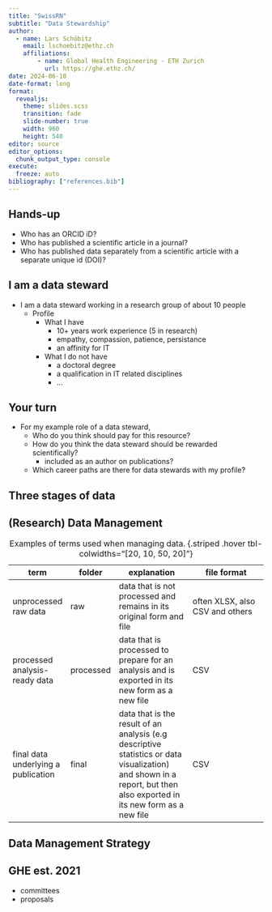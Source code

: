 ```yaml
---
title: "SwissRN"
subtitle: "Data Stewardship"
author: 
  - name: Lars Schöbitz
    email: lschoebitz@ethz.ch
    affiliations:
        - name: Global Health Engineering - ETH Zurich
          url: https://ghe.ethz.ch/
date: 2024-06-10
date-format: long
format: 
  revealjs: 
    theme: slides.scss
    transition: fade
    slide-number: true
    width: 960
    height: 540
editor: source
editor_options: 
  chunk_output_type: console
execute:
  freeze: auto
bibliography: ["references.bib"]
---
```


## Hands-up

-   Who has an ORCID iD?
-   Who has published a scientific article in a journal?
-   Who has published data separately from a scientific article with a separate unique id (DOI)?

## I am a data steward

-   I am a data steward working in a research group of about 10 people
    -   Profile
        -   What I have
            -   10+ years work experience (5 in research)
            -   empathy, compassion, patience, persistance
            -   an affinity for IT
        -   What I do not have
            -   a doctoral degree
            -   a qualification in IT related disciplines
            -   ...

## Your turn

-   For my example role of a data steward,
    -   Who do you think should pay for this resource?
    -   How do you think the data steward should be rewarded scientifically?
        -   included as an author on publications?
    -   Which career paths are there for data stewards with my profile?

## Three stages of data

## (Research) Data Management {.smaller}

| term                                                     | folder    | explanation                                                                                                                                                                                | file format                     |
|------------------|------------------|---------------------------------------------------------|-----------------------------------------------------------------------|
| unprocessed [raw]{.highlight-yellow} data                | raw       | data that is not processed and [remains in its original form and file]{.highlight-yellow}                                                                                                  | often XLSX, also CSV and others |
| [processed]{.highlight-yellow} analysis-ready data       | processed | data that is processed to [prepare for an analysis]{.highlight-yellow} and is exported in its new form as a new file                                                                       | CSV                             |
| [final]{.highlight-yellow} data underlying a publication | final     | data that is the [result of an analysis]{.highlight-yellow} (e.g descriptive statistics or data visualization) and shown in a report, but then also exported in its new form as a new file | CSV                             |

: Examples of terms used when managing data. {.striped .hover tbl-colwidths="\[20, 10, 50, 20\]"}

## Data Management Strategy {background-color="#0F4C81" .center-align}

##  {background-image="img/ghe-rdm-workflow-v2.drawio.png" background-size="1400px"}

##  {background-image="img/ghe-rdm-workflow-v2.drawio.svg" background-size="960px 540px"}

::: footer

:::

## GHE est. 2021

-   committees
-   proposals

